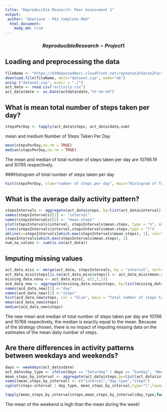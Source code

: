 ```yaml
---
title: "Reproducible Research: Peer Assessment 1"
output: 
 author: "bkotsane - PA1_template.Rmd"
  html_document:
    keep_md: true
---
```

###   $$Reproducible Research - Project 1$$

## Loading and preprocessing the data
```r
fileName <- "https://d396qusza40orc.cloudfront.net/repdata%2Fdata%2Factivity.zip"
download.file(fileName, dest="dataset.zip", mode="wb") 
unzip ("dataset.zip", exdir = "./")
act_data <- read.csv("activity.csv")
act_data$date <- as.Date(actdata$date,"%Y-%m-%d")
```


## What is mean total number of steps taken per day?
```r
stepsPerDay <- tapply(act_data$steps, act_data$date,sum)
```

mean and medium Number of Steps Taken Per Day
```r
mean(stepsPerDay,na.rm = TRUE)
median(stepsPerDay,na.rm = TRUE)
```
The mean and median of total number of steps taken per day are 10766.19 and 10765 respectively.

###Histogram of total number of steps taken per day
```r
hist(stepsPerDay, xlab="number of steps per day", main="Histogram of Total Steps taken per day", col="light blue")
```

## What is the average daily activity pattern?
```r
stepsIntervals <- aggregate(act_data$steps, by=list(act_data$interval), mean, na.rm=TRUE, na.action=NULL)
names(stepsIntervals)[1] <- "interval"
names(stepsIntervals)[2] <- "mean.steps"
plot(stepsIntervals$interval, stepsIntervals$mean.steps, type = "n", main = "Average number of steps at 5 minute Intervals", xlab = "5-minute intervals", ylab = "Average number of steps") 
lines(stepsIntervals$interval,stepsIntervals$mean.steps,type = "l")
abline(v=stepsIntervals[which.max(stepsIntervals$mean.steps), 1], col="blue", lwd=3)
stepsIntervals[which.max(stepsIntervals$mean.steps), 1]
num_na_values <- sum(is.na(act_data))
```


## Imputing missing values
```r
act_data_miss <- merge(act_data, stepsIntervals, by = "interval", sort= FALSE)
act_data_miss$steps[is.na(act_data_miss$steps)] <- act_data_miss$mean.steps[is.na(act_data_miss$steps)]
missing_data.nona <- act_data_miss[, c(2,3,1)]
acd_data_new <- aggregate(missing_data.nona$steps, by=list(missing_data.nona$date), sum)
names(acd_data_new)[1] <-"day"
names(acd_data_new)[2] <-"steps"
hist(acd_data_new$steps, col = "blue", main = "Total number of steps taken each day (without NA)",xlab = "Total steps")
mean(acd_data_new$steps)
median(acd_data_new$steps)
```
The new mean and median of total number of steps taken per day are 10766 and 10766 respectively, the median is exactly equal to the mean. Because of the strategy chosen, there is no impact of imputing missing data on the estimates of the mean daily number of steps.

## Are there differences in activity patterns between weekdays and weekends?
```r
days <- weekdays(act_data$date)
act_data$day_type <- ifelse(days == "Saturday" | days == "Sunday", "Weekend", "Weekday")
mean_steps_by_interval <- aggregate(act_data$steps,by=list(act_data$interval,act_data$day_type),na.rm=TRUE, na.action=NUL, FUN = "mean")
names(mean_steps_by_interval) <- c("interval","day_type","steps")
xyplot(steps~interval | day_type, mean_steps_by_interval,type="l",layout=c(1,2),xlab="Interval",ylab = "Number of steps")
```
```r
tapply(mean_steps_by_interval$steps,mean_steps_by_interval$day_type,function (x) { c(MINIMUM=min(x),MEAN=mean(x), MEDIAN=median(x),MAXIMUM=max(x))})
```
The mean of the weekend is high than the mean during the week! 

